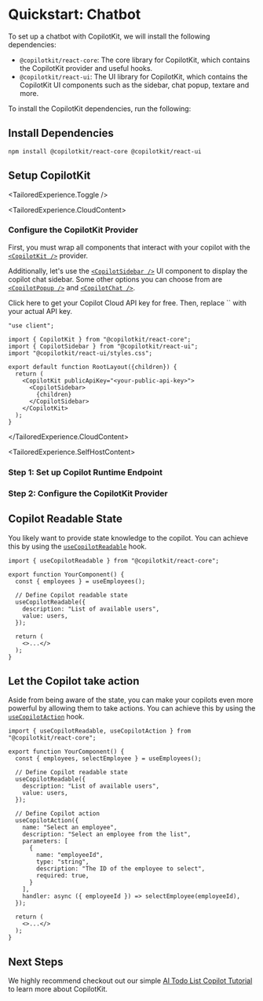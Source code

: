 

# Quickstart: Chatbot



To set up a chatbot with CopilotKit, we will install the following dependencies:

- `@copilotkit/react-core`: The core library for CopilotKit, which contains the CopilotKit provider and useful hooks.
- `@copilotkit/react-ui`: The UI library for CopilotKit, which contains the CopilotKit UI components such as the sidebar, chat popup, textare and more.

To install the CopilotKit dependencies, run the following:

## Install Dependencies

```shell npm2yarn
npm install @copilotkit/react-core @copilotkit/react-ui
```

## Setup CopilotKit
<TailoredExperience.Toggle />



<TailoredExperience.CloudContent>

  ### Configure the CopilotKit Provider

  First, you must wrap all components that interact with your copilot with the [`<CopilotKit />`](/reference/components/CopilotKit) provider.

  Additionally, let's use the [`<CopilotSidebar />`](/reference/components/CopilotSidebar) UI component to display the copilot chat sidebar. Some other options you can choose from are [`<CopilotPopup />`](/reference/components/CopilotPopup) and [`<CopilotChat />`](/reference/components/CopilotChat).
  
  <Callout type="info">
    <LinkToCopilotCloud>Click here to get your Copilot Cloud API key for free</LinkToCopilotCloud>. Then, replace `<your-public-api-key>` with your actual API key.
  </Callout>

  ```tsx filename="layout.tsx" showLineNumbers /<your-public-api-key>/
  "use client";

  import { CopilotKit } from "@copilotkit/react-core";
  import { CopilotSidebar } from "@copilotkit/react-ui";
  import "@copilotkit/react-ui/styles.css";

  export default function RootLayout({children}) {
    return (
      <CopilotKit publicApiKey="<your-public-api-key>">
        <CopilotSidebar>
          {children}
        </CopilotSidebar>
      </CopilotKit>
    );
  }
  ```
</TailoredExperience.CloudContent>

<TailoredExperience.SelfHostContent>
  ### Step 1: Set up Copilot Runtime Endpoint

  <SelfHostingCopilotRuntimeCreateEndpoint />

  ### Step 2: Configure the CopilotKit Provider

  <SelfHostingCopilotRuntimeConfigureCopilotKitProvider />
</TailoredExperience.SelfHostContent>


## Copilot Readable State

You likely want to provide state knowledge to the copilot. You can achieve this by using the [`useCopilotReadable`](/reference/hooks/useCopilotReadable) hook.

```tsx filename="YourComponent.tsx" showLineNumbers {1,7-10}
import { useCopilotReadable } from "@copilotkit/react-core";

export function YourComponent() {
  const { employees } = useEmployees();

  // Define Copilot readable state
  useCopilotReadable({
    description: "List of available users",
    value: users,
  });

  return (
    <>...</>
  );
}
```

## Let the Copilot take action

Aside from being aware of the state, you can make your copilots even more powerful by allowing them to take actions. You can achieve this by using the [`useCopilotAction`](/reference/hooks/useCopilotAction) hook.

```tsx filename="YourComponent.tsx" showLineNumbers {13-25} /useCopilotAction/1
import { useCopilotReadable, useCopilotAction } from "@copilotkit/react-core";

export function YourComponent() {
  const { employees, selectEmployee } = useEmployees();

  // Define Copilot readable state
  useCopilotReadable({
    description: "List of available users",
    value: users,
  });

  // Define Copilot action
  useCopilotAction({
    name: "Select an employee",
    description: "Select an employee from the list",
    parameters: [
      {
        name: "employeeId",
        type: "string",
        description: "The ID of the employee to select",
        required: true,
      }
    ],
    handler: async ({ employeeId }) => selectEmployee(employeeId),
  });

  return (
    <>...</>
  );
}
```

## Next Steps

We highly recommend checkout out our simple [AI Todo List Copilot Tutorial](/tutorial-ai-todo-list-copilot/overview) to learn more about CopilotKit.
